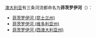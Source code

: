 [[澳大利亚|澳大利亚]]有三条河流都命名为'''菲茨罗伊河'''（{{lang-en|Fitzroy River}}）：

*[[菲茨罗伊河_(昆士兰州)|菲茨罗伊河 (昆士兰州)]]
*[[菲茨罗伊河_(维多利亚州)|菲茨罗伊河 (维多利亚州)]]
*[[菲茨罗伊河_(西澳大利亚州)|菲茨罗伊河 (西澳大利亚州)]]


{{geodis}}